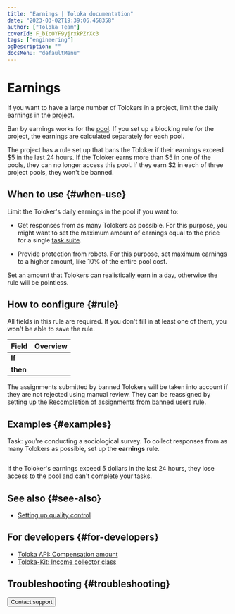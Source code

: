 ```yaml
---
title: "Earnings | Toloka documentation"
date: "2023-03-02T19:39:06.458358"
author: ["Toloka Team"]
coverId: F_bIcOYF9yjrxkPZrXc3
tags: ["engineering"]
ogDescription: ""
docsMenu: "defaultMenu"
---
```



# Earnings

If you want to have a large number of Tolokers in a project, limit the daily earnings in the [project](/docs/glossary#project).

Ban by earnings works for the [pool](/docs/glossary#pool). If you set up a blocking rule for the project, the earnings are calculated separately for each pool.

<Cut title="Example">

The project has a rule set up that bans the Toloker if their earnings exceed $5 in the last 24 hours. If the Toloker earns more than $5 in one of the pools, they can no longer access this pool. If they earn $2 in each of three project pools, they won't be banned.

</Cut>

## When to use {#when-use}

Limit the Toloker's daily earnings in the pool if you want to:

- Get responses from as many Tolokers as possible. For this purpose, you might want to set the maximum amount of earnings equal to the price for a single [task suite](/docs/glossary#task-suite).

- Provide protection from robots. For this purpose, set maximum earnings to a higher amount, like 10% of the entire pool cost.

<Note mode="note" title="Note">

Set an amount that Tolokers can realistically earn in a day, otherwise the rule will be pointless.

</Note>

## How to configure {#rule}

<Note mode="restriction" title="Alert">

All fields in this rule are required. If you don't fill in at least one of them, you won't be able to save the rule.

</Note>

**Field** | **Overview**
----- | -----
**If** | <IncomeTable1/>
**then** | <IncomeTable2/>

<Note mode="warning" title="Warning">

The assignments submitted by banned Tolokers will be taken into account if they are not rejected using manual review. They can be reassigned by setting up the [Recompletion of assignments from banned users](/docs/guide/restore-task-overlap) rule.

</Note>

## Examples {#examples}

Task: you're conducting a sociological survey. To collect responses from as many Tolokers as possible, set up the **earnings** rule.

<Image width="700px" withBackground imageId="79e9d0d2f6beb2dbb8a6d123e0985603" alt="" />

If the Toloker's earnings exceed 5 dollars in the last 24 hours, they lose access to the pool and can't complete your tasks.

## See also {#see-also}

- [Setting up quality control](/docs/guide/qa-pool-settings)

## For developers {#for-developers}

- [Toloka API: Compensation amount](/docs/api/earn_limit)
- [Toloka-Kit: Income collector class](/docs/toloka-kit/reference/toloka.client.collectors.Income)

## Troubleshooting {#troubleshooting}

<FaqSkillForEveryPool/>

<FaqSkillForDifferentProjects/>

<Button themeColor="light" view="default" size="l" type="link" url="/docs/guide/troubleshooting/support?form-source=guide-income">Contact support</Button>
